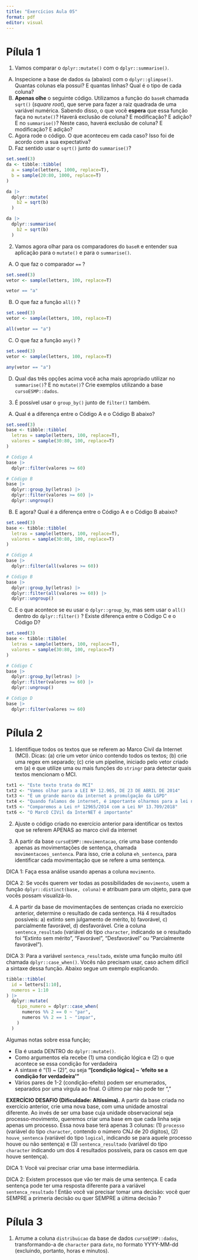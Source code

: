 ```yaml
---
title: "Exercícios Aula 05"
format: pdf
editor: visual
---
```


# Pílula 1

1.  Vamos comparar o `dplyr::mutate()` com o `dplyr::summarise()`.
A)  Inspecione a base de dados `da` (abaixo) com o `dplyr::glimpse()`. Quantas colunas ela possui? E quantas linhas? Qual é o tipo de cada coluna?
  B)  **Apenas olhe** o seguinte código. Utilizamos a função do `baseR` chamada `sqrt()` (_square root_), que serve para fazer a raiz quadrada de uma variável numérica. Sabendo disso, o que você **espera** que essa função faça no `mutate()`? Haverá exclusão de coluna? E modificação? E adição? E no `summarise()`? Neste caso, haverá exclusão de coluna? E modificação? E adição?
  C)  Agora rode o código. O que aconteceu em cada caso? Isso foi de acordo com a sua expectativa?
  D)  Faz sentido usar o `sqrt()` junto do `summarise()`?

```r
set.seed(3)
da <- tibble::tibble(
  a = sample(letters, 1000, replace=T),
  b = sample(20:80, 1000, replace=T)
)

da |>
  dplyr::mutate(
    b2 = sqrt(b)
  )

da |>
  dplyr::summarise(
    b2 = sqrt(b)
  )
```

2.  Vamos agora olhar para os comparadores do `baseR` e entender sua aplicação para o `mutate()` e para o `summarise()`.

A)  O que faz o comparador `==` ?

```r
set.seed(3)
vetor <- sample(letters, 100, replace=T)

vetor == "a"
```

  B)  O que faz a função `all()` ?

```r
set.seed(3)
vetor <- sample(letters, 100, replace=T)

all(vetor == "a")
```

  C)  O que faz a função `any()` ?

```r
set.seed(3)
vetor <- sample(letters, 100, replace=T)

any(vetor == "a")
```

  D)  Qual das três opções acima você acha mais apropriado utilizar no `summarise()`? E no `mutate()`? Crie exemplos utilizando a base `cursoESMP::dados`.


3.  É possível usar o `group_by()` junto de `filter()` também.

  A)  Qual é a diferença entre o Código A e o Código B abaixo?

```r
set.seed(3)
base <- tibble::tibble(
  letras = sample(letters, 100, replace=T),
  valores = sample(30:80, 100, replace=T)
)

# Código A
base |>
  dplyr::filter(valores >= 60)

# Código B
base |>
  dplyr::group_by(letras) |>
  dplyr::filter(valores >= 60) |>
  dplyr::ungroup()
```

B)  E agora? Qual é a diferença entre o Código A e o Código B abaixo?

```r
set.seed(3)
base <- tibble::tibble(
  letras = sample(letters, 100, replace=T),
  valores = sample(30:80, 100, replace=T)
)

# Código A
base |>
  dplyr::filter(all(valores >= 60))

# Código B
base |>
  dplyr::group_by(letras) |>
  dplyr::filter(all(valores >= 60)) |>
  dplyr::ungroup()
```

C) E o que acontece se eu usar o `dplyr::group_by`, mas sem usar o `all()` dentro do `dplyr::filter()` ? Existe diferença entre o Código C e o Código D?

```r
set.seed(3)
base <- tibble::tibble(
  letras = sample(letters, 100, replace=T),
  valores = sample(30:80, 100, replace=T)
)

# Código C
base |>
  dplyr::group_by(letras) |>
  dplyr::filter(valores >= 60) |>
  dplyr::ungroup()

# Código D
base |>
  dplyr::filter(valores >= 60)
```


# Pílula 2

1. Identifique todos os textos que se referem ao Marco Civil da Internet (MCI). Dicas: (a) crie um vetor único contendo todos os textos; (b) crie uma regex em separado; (c) crie um pipeline, iniciado pelo vetor criado em (a) e que utilize uma ou mais funções do `stringr` para detectar quais textos mencionam o MCI.

```r
txt1 <- "Este texto trata do MCI"
txt2 <- "Vamos olhar para a LEI Nº 12.965, DE 23 DE ABRIL DE 2014"
txt3 <- "É um grande marco da internet a promulgação da LGPD"
txt4 <- "Quando falamos de internet, é importante olharmos para a lei n. 12.965/2014 e não para a lei n. 10.406/2002"
txt5 <- "Comparemos a Lei nº 12965/2014 com a Lei Nº 13.709/2018"
txt6 <- "O MarcO CIVil da InterNET é importante"
```

2. Ajuste o código criado no exercício anterior para identificar os textos que se referem APENAS ao marco civil da internet

3. A partir da base `cursoESMP::movimentacao`, crie uma base contendo apenas as movimentações de sentença, chamada `movimentacoes_sentenca`. Para isso, crie a coluna `eh_sentenca`, para identificar cada movimentação que se refere a uma sentença. 

DICA 1: Faça essa análise usando apenas a coluna `movimento`.

DICA 2: Se vocês querem ver todas as possibilidades de `movimento`, usem a função `dplyr::distinct(base, coluna)` e atribuam para um objeto, para que vocês possam visualizá-lo.

4. A partir da base de movimentações de sentenças criada no exercício anterior, determine o resultado de cada sentença. Há 4 resultados possíveis: a) extinto sem julgamento de mérito, b) favorável, c) parcialmente favorável, d) desfavorável. Crie a coluna `sentenca_resultado` (variável do tipo `character`, indicando se o resultado foi "Extinto sem mérito", "Favorável", "Desfavorável" ou "Parcialmente favorável"). 

DICA 3: Para a variável `sentenca_resultado`, existe uma função muito útil chamada `dplyr::case_when()`. Vocês não precisam usar, caso achem difícil a sintaxe dessa função. Abaixo segue um exemplo explicando. 

```r
tibble::tibble(
  id = letters[1:10],
  numeros = 1:10
) |> 
  dplyr::mutate(
    tipo_numero = dplyr::case_when(
      numeros %% 2 == 0 ~ "par",
      numeros %% 2 == 1 ~ "impar",
    )
  )
```
Algumas notas sobre essa função;

- Ela é usada DENTRO do `dplyr::mutate()`. 
- Como argumentos ela recebe (1) uma condição lógica e (2) o que acontece se essa condição for verdadeira
- A sintaxe é "(1) ~ (2)", ou seja **"[condição lógica] ~ 'efeito se a condição for verdadeira'"**
- Vários pares de 1-2 (condição-efeito) podem ser enumerados, separados por uma vírgula ao final. O último par não pode ter ","

**EXERCÍCIO DESAFIO (Dificuldade: Altíssima).** A partir da base criada no exercício anterior, crie uma nova base, com uma unidade amostral diferente. Ao invés de ser uma base cuja unidade observacional seja processo-movimento, queremos criar uma base em que cada linha seja apenas um processo. Essa nova base terá apenas 3 colunas: (1) `processo` (variável do tipo `character`, contendo o número CNJ de 20 dígitos), (2) `houve_sentenca` (variável do tipo `logical`, indicando se para aquele processo houve ou não sentença) e (3) `sentenca_resultado` (variável do tipo `character` indicando um dos 4 resultados possíveis, para os casos em que houve sentença). 

DICA 1: Você vai precisar criar uma base intermediária.

DICA 2: Existem processos que vão ter mais de uma sentença. E cada sentença pode ter uma resposta diferente para a variável `sentenca_resultado` ! Então você vai precisar tomar uma decisão: você quer SEMPRE a primeria decisão ou quer SEMPRE a última decisão ?

# Pílula 3

1. Arrume a coluna `distribuicao` da base de dados `cursoESMP::dados`, transformando-a de `character` para `date`, no formato YYYY-MM-dd (excluindo, portanto, horas e minutos). 


